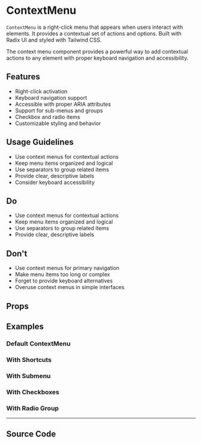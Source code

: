 
<Meta of={ContextMenuStories} />

# ContextMenu

`ContextMenu` is a right-click menu that appears when users interact with elements. It provides a contextual set of actions and options. Built with Radix UI and styled with Tailwind CSS.

The context menu component provides a powerful way to add contextual actions to any element with proper keyboard navigation and accessibility.

## Features

- Right-click activation
- Keyboard navigation support
- Accessible with proper ARIA attributes
- Support for sub-menus and groups
- Checkbox and radio items
- Customizable styling and behavior

## Usage Guidelines

- Use context menus for contextual actions
- Keep menu items organized and logical
- Use separators to group related items
- Provide clear, descriptive labels
- Consider keyboard accessibility

## Do

- Use context menus for contextual actions
- Keep menu items organized and logical
- Use separators to group related items
- Provide clear, descriptive labels

## Don't

- Use context menus for primary navigation
- Make menu items too long or complex
- Forget to provide keyboard alternatives
- Overuse context menus in simple interfaces

## Props

<Controls of={ContextMenuStories.Default} />

## Examples

### Default ContextMenu

<Canvas of={ContextMenuStories.Default} />

### With Shortcuts

<Canvas of={ContextMenuStories.WithShortcuts} />

### With Submenu

<Canvas of={ContextMenuStories.WithSubmenu} />

### With Checkboxes

<Canvas of={ContextMenuStories.WithCheckboxes} />

### With Radio Group

<Canvas of={ContextMenuStories.WithRadioGroup} />

---

## Source Code

<Source of={ContextMenuStories.Default} language='tsx' />
